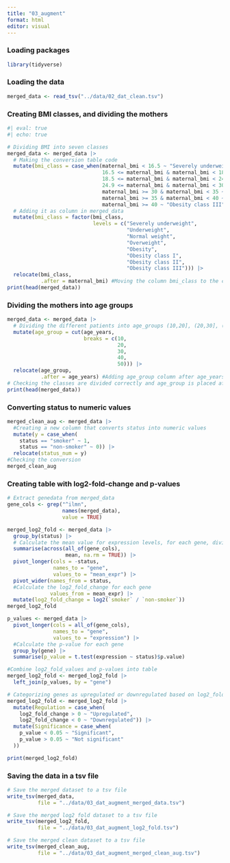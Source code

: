 ```yaml
---
title: "03_augment"
format: html
editor: visual
---
```


### Loading packages

```r
library(tidyverse)
```

### Loading the data

```r
merged_data <- read_tsv("../data/02_dat_clean.tsv")
```

### Creating BMI classes, and dividing the mothers

```r
#| eval: true
#| echo: true

# Dividing BMI into seven classes
merged_data <- merged_data |> 
  # Making the conversion table code
  mutate(bmi_class = case_when(maternal_bmi < 16.5 ~ "Severely underweight",
                               16.5 <= maternal_bmi & maternal_bmi < 18.5 ~ "Underweight",
                               18.5 <= maternal_bmi & maternal_bmi < 24.9 ~ "Normal weight",
                               24.9 <= maternal_bmi & maternal_bmi < 30 ~ "Overweight",
                               maternal_bmi >= 30 & maternal_bmi < 35 ~ "Obesity class I",
                               maternal_bmi >= 35 & maternal_bmi < 40 ~ "Obesity class II",
                               maternal_bmi >= 40 ~ "Obesity class III")) |>
  # Adding it as column in merged_data
  mutate(bmi_class = factor(bmi_class,
                            levels = c("Severely underweight",
                                       "Underweight",
                                       "Normal weight", 
                                       "Overweight",
                                       "Obesity", 
                                       "Obesity class I",
                                       "Obesity class II", 
                                       "Obesity class III"))) |>
  relocate(bmi_class,
           .after = maternal_bmi) #Moving the column bmi_class to the correct place and divided as we want. 
print(head(merged_data))
```

### Dividing the mothers into age groups

```r
merged_data <- merged_data |> 
  # Dividing the different patients into age_groups (10,20], (20,30], (30,40], (40,50]
  mutate(age_group = cut(age_years,
                         breaks = c(10,
                                    20,
                                    30,
                                    40,
                                    50))) |>
  relocate(age_group,
           .after = age_years) #Adding age_group column after age_years column
# Checking the classes are divided correctly and age_group is placed after age_years
print(head(merged_data))
```

### Converting status to numeric values

```r
merged_clean_aug <- merged_data |> 
  #Creating a new column that converts status into numeric values
  mutate(y = case_when(
    status == "smoker" ~ 1,
    status == "non-smoker" ~ 0)) |> 
  relocate(status_num = y)
#Checking the conversion
merged_clean_aug
```

### Creating table with log2-fold-change and p-values

```r
# Extract genedata from merged_data
gene_cols <- grep("^ilmn",
                  names(merged_data),
                  value = TRUE)

merged_log2_fold <- merged_data |>
  group_by(status) |> 
  # Calculate the mean value for expression levels, for each gene, divided into smoker and non-smoker
  summarise(across(all_of(gene_cols),
                   mean, na.rm = TRUE)) |> 
  pivot_longer(cols = -status,
               names_to = "gene",
               values_to = "mean_expr") |> 
  pivot_wider(names_from = status, 
  #Calculate the log2_fold_change for each gene             
              values_from = mean_expr) |> 
  mutate(log2_fold_change = log2(`smoker` / `non-smoker`))
merged_log2_fold

p_values <- merged_data |>
  pivot_longer(cols = all_of(gene_cols),
               names_to = "gene",
               values_to = "expression") |>
  #Calculate the p-value for each gene 
  group_by(gene) |> 
  summarise(p_value = t.test(expression ~ status)$p.value)

#Combine log2_fold_values and p-values into table 
merged_log2_fold <- merged_log2_fold |> 
  left_join(p_values, by = "gene")

# Categorizing genes as upregulated or downregulated based on log2_fold_change
merged_log2_fold <- merged_log2_fold |>
  mutate(Regulation = case_when(
    log2_fold_change > 0 ~ "Upregulated",
    log2_fold_change < 0 ~ "Downregulated")) |>
  mutate(Significance = case_when(
    p_value < 0.05 ~ "Significant",
    p_value > 0.05 ~ "Not significant"
  ))

print(merged_log2_fold)
```

### Saving the data in a tsv file

```r
# Save the merged dataset to a tsv file
write_tsv(merged_data,
          file = "../data/03_dat_augment_merged_data.tsv")

# Save the merged log2 fold dataset to a tsv file
write_tsv(merged_log2_fold,
          file = "../data/03_dat_augment_log2_fold.tsv")

# Save the merged clean dataset to a tsv file
write_tsv(merged_clean_aug,
          file = "../data/03_dat_augment_merged_clean_aug.tsv")


```
